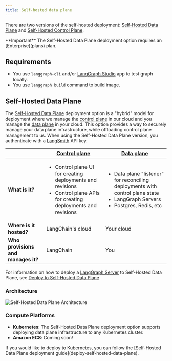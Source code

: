 ```yaml
---
title: Self-hosted data plane
---
```


There are two versions of the self-hosted deployment: [Self-Hosted Data Plane](deployment-options#self-hosted-data-plane) and [Self-Hosted Control Plane](deployment-options#self-hosted-control-plane).

<Info>
  **Important**
  The Self-Hosted Data Plane deployment option requires an [Enterprise](plans) plan.
</Info>

## Requirements

* You use `langgraph-cli` and/or [LangGraph Studio](langgraph-studio) app to test graph locally.
* You use `langgraph build` command to build image.

## Self-Hosted Data Plane

The [Self-Hosted Data Plane](deploy-self-hosted-data-plane) deployment option is a "hybrid" model for deployment where we manage the [control plane](langgraph-control-plane) in our cloud and you manage the [data plane](langgraph-data-plane) in your cloud. This option provides a way to securely manage your data plane infrastructure, while offloading control plane management to us. When using the Self-Hosted Data Plane version, you authenticate with a [LangSmith](https://smith.langchain.com/) API key.

|                   | [Control plane](langgraph-control-plane) | [Data plane](langgraph-data-plane) |
|-------------------|-------------------|------------|
| **What is it?** | <ul><li>Control plane UI for creating deployments and revisions</li><li>Control plane APIs for creating deployments and revisions</li></ul> | <ul><li>Data plane "listener" for reconciling deployments with control plane state</li><li>LangGraph Servers</li><li>Postgres, Redis, etc</li></ul> |
| **Where is it hosted?** | LangChain's cloud | Your cloud |
| **Who provisions and manages it?** | LangChain | You |

For information on how to deploy a [LangGraph Server](langgraph-server) to Self-Hosted Data Plane, see [Deploy to Self-Hosted Data Plane](deploy-self-hosted-data-plane)

### Architecture

![Self-Hosted Data Plane Architecture](images/self-hosted-data-plane-architecture.png)

### Compute Platforms

* **Kubernetes**: The Self-Hosted Data Plane deployment option supports deploying data plane infrastructure to any Kubernetes cluster.
* **Amazon ECS**: Coming soon!

<Tip>
  If you would like to deploy to Kubernetes, you can follow the [Self-Hosted Data Plane deployment guide](deploy-self-hosted-data-plane).
</Tip>
